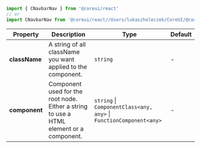 
```jsx
import { CNavbarNav } from '@coreui/react'
// or
import CNavbarNav from '@coreui/react//Users/lukaszholeczek/CoreUI/@coreui/react/packages/coreui-react/src/components/navbar/CNavbarNav'
```

| Property | Description | Type | Default |
| --- | --- | --- | --- |
| **className** | A string of all className you want applied to the component. | `string` | - |
| **component** | Component used for the root node. Either a string to use a HTML element or a component. | `string` \| `ComponentClass<any, any>` \| `FunctionComponent<any>` | - |
